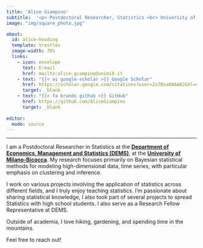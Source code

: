 ```yaml
---
title: 'Alice Giampino'
subtitle:  '<p> Postdoctoral Researcher, Statistics <br> University of Milano-Bicocca </p>'
image: "img/square_photo.jpg"

about:
  id: alice-heading
  template: trestles
  image-width: 70%
  links:
    - icon: envelope
      text: E-mail
      href: mailto:alice.giampino@unimib.it  
    - text: "{{< ai google-scholar >}} Google Scholar"
      href: https://scholar.google.com/citations?user=2x70sa0AAAAJ&hl=en&oi=ao
      target: _blank 
    - text: "{{< fa brands github >}} GitHub"
      href: https://github.com/AliceGiampino
      target: _blank 
      
editor: 
  mode: source
---
```


------------------------------------------------------------------------


I am a Postdoctoral Researcher in Statistics at the <strong><a href="https://www.dems.unimib.it/en" target="_blank">Department of Economics, Management and Statistics (DEMS)</a></strong>, at the <strong><a href="https://en.unimib.it" target="_blank">University of Milano-Bicocca</a></strong>. My research focuses primarily on Bayesian statistical methods for modeling high-dimensional data, time series, with particular emphasis on clustering and inference.


I work on various projects involving the application of statistics across different fields, and I truly enjoy teaching statistics. I’m passionate about sharing statistical knowledge, I also took part of several projects to spread Statistics with high school students. I also serve as a Research Fellow Representative at DEMS.

Outside of academia, I love hiking, gardening, and spending time in the mountains.

Feel free to reach out!

